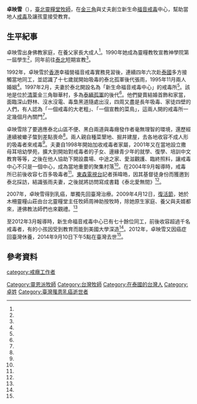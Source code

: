 {{Infobox Officeholder
|姓名 = 卓映雪
|性別 = 女
|籍貫 = 
|出生日期 = 
|出生地點 = 
|逝世日期 = 2014年9月10日
|逝世地點 = {{TWN}}
|國籍 = {{ROC}}
|墓地 =
|居處 = 
|職業 = 牧師
|父母 = 
|配偶 =張雨
|子女=
|親屬 = 
|信仰=基督新教
|學歷 = 
|網站 = 
|簽名 = 
}}
'''卓映雪'''（{{bd|？||2014年|9月10日|catIdx=Chuo}}），[[臺北靈糧堂|臺北靈糧堂]][[牧師|牧師]]，在[[金三角|金三角]]與丈夫創立新生命[[福音戒毒|福音戒毒]]中心，幫助當地人[[戒毒|戒毒]]及讓孩童接受教育。

==生平紀事==
卓映雪出身佛教家庭，在養父家長大成人<ref name="孫皓"/>。1990年她成為靈糧教牧宣教神學院第一屆學生<ref name="孫暐皓"/>，同年前往[[泰北|泰北]]短期宣教<ref name="黃銘嫥"/>。

1992年，卓映雪於[[香港|香港]]幸福營福音戒毒實務見習後，連續四年六次赴[[泰國|泰國]]多方接觸當地同工，並認識了十七歲就開始吸毒的泰北孤軍後代張雨，1995年11月兩人婚姻<ref name="孫暐皓"/>。1997年2月，夫妻於泰北開設名為「新生命福音戒毒中心」的戒毒所<ref name="孫暐皓"/>。該地是位於[[清萊|清萊]]金三角聯華村，多為[[泰緬孤軍|泰緬孤軍]]的後代<ref name="魏麒原"/>。他們變賣結婚首飾和家當，面臨深山野林、沒水沒電、毒梟黑道隨處出沒，四周又盡是長年吸毒、家徒四壁的人們，有人認為「一個戒毒的大老粗」、「一個宣教的菜鳥」，這兩人開的戒毒所一定幾個月內關門<ref name="邵冰如"/>。

卓映雪除了要適應泰北山區不便、黑白兩道與毒癮發作者毫無理智的環境，還歷經連續被蠍子螫到差點喪命<ref name="孫暐皓"/>。兩人親自種菜墾地、掘井建屋，去各地收容不成人形的吸毒者來戒毒<ref name="邵冰如"/>。夫妻自1998年開始加收戒毒者家屬，2001年又在當地設立撒母耳培幼學苑，擴大到開始對戒毒者的子女、邊緣青少年的就學、復學、培訓中文教育等等，之後在他人協助下開設農場、中途之家、愛滋觀護、臨終照料，讓戒毒中心不只是一個中心，成為當地重要的聚集村落<ref name="孫暐皓"/>。在2004年9月報導時，戒毒所已前後收容七百多吸毒者<ref name="邵冰如"/>。[[東森電視台|東森電視台]]記者孫暐皓，因其基督徒身份而獲邀到泰北採訪，結識張雨夫妻，之後就將訪問寫成書籍《泰北愛無間》<ref name="皮爾黃"/>。

2007年，卓映雪得到乳癌，單獨先回臺灣治療。2009年4月12日，[[復活節|復活節]]，她於木柵靈糧山莊由台北靈糧堂主任牧師周神助按牧時，除她原生家庭、養父與夫婿都來，連佛教法師們也來觀禮。<ref name="孫皓"/>

至2012年3月報導時，新生命福音戒毒中心已有七十餘位同工，前後收容超過千名戒毒者，有的小孩因受到教育而能到美國大學深造<ref name="孫暐皓"/>。2012年，卓映雪又因癌症回臺灣休養，2014年9月10日下午5點在臺灣去世<ref name="黃銘嫥"/>。

==參考資料==
{{portal box|人物|臺灣|泰國|基督教}}
{{Reflist|35em|refs =
<ref name="魏麒原">{{Cite news|url=https://krtnews.tw/images/pdf/2016/745-all.pdf|title=泰北短宣記|author=魏麒原|language=zh-tw|newspaper=國度復興報|date=2016-11-27|accessdate=2021-01-19}}</ref>
<ref name="孫暐皓">{{Cite news|url=http://krt.101events.asia/1181.html|title=福音戒毒 －張雨夫婦六國宣教十四載|author=孫暐皓|language=zh-tw|newspaper=國度復興報|date=2012-03-06|accessdate=2021-01-19}}</ref>
<ref name="黃銘嫥">{{Cite news|url=https://krtnews.tw/chinese-church/local/article/9007.html|title=一生奉獻 泰北宣教士卓映雪安息|author=黃銘嫥|language=zh-hk|newspaper=國度復興報|date=2014-09-12|accessdate=2021-01-19}}</ref>
<ref name="邵冰如">{{Cite news|url=|title=妻宣教菜鳥 夫戒毒牧師勇闖金三角 卓映雪、張雨躲過毒梟、毒蠍 赤手空拳打造戒毒村 7年成功幫助300多人|author=邵冰如|language=zh-tw|newspaper=聯合晚報|date=2004-09-29|accessdate=}}</ref>
<ref name="孫皓">{{Cite news|url=https://www.krt.com.hk/post/12690/%e5%8d%93%e6%98%a0%e9%9b%aa%e6%8c%89%e7%89%a7-%e6%b3%b0%e5%8c%97%e6%88%92%e6%af%92%e6%9d%91%e9%a6%96%e4%bd%8d%e5%a5%b3%e7%89%a7%e5%b8%ab/|title=卓映雪按牧 泰北戒毒村首位女牧師|author=孫暐皓|language=zh-tw|newspaper=國度復興報|date=2009-04-27|accessdate=2021-01-19}}</ref>
<ref name="皮爾黃">{{Cite news|url=|title=閱讀時間：鮮為人知的泰北故事|author=皮爾黃|language=zh-mo|newspaper=澳門日報|date=2009-06-07|accessdate=}}</ref>

}}

[[category:戒癮工作者|category:戒癮工作者]]
[[Category:靈恩派牧師|Category:靈恩派牧師]]
[[Category:台灣牧師|Category:台灣牧師]]
[[Category:在泰國的台灣人|Category:在泰國的台灣人]]
[[Category:卓姓|Category:卓姓]]
[[Category:臺灣罹患乳癌逝世者|Category:臺灣罹患乳癌逝世者]]